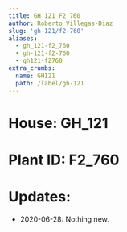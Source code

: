 ```yaml
---
title: GH_121 F2_760
author: Roberto Villegas-Diaz
slug: 'gh-121/f2-760'
aliases:
  - gh_121-f2_760
  - gh-121-f2-760
  - gh121-f2760
extra_crumbs:
  name: GH121
  path: /label/gh-121
---
```


# **House**: GH_121
# **Plant ID**: F2_760
# **Updates**: 
 - 2020-06-28: Nothing new.
